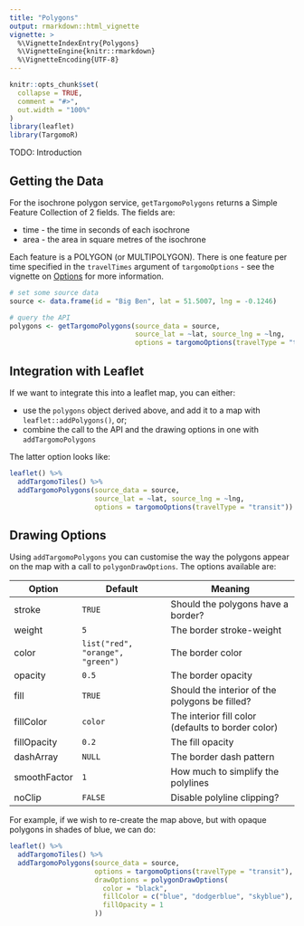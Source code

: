 ```yaml
---
title: "Polygons"
output: rmarkdown::html_vignette
vignette: >
  %\VignetteIndexEntry{Polygons}
  %\VignetteEngine{knitr::rmarkdown}
  %\VignetteEncoding{UTF-8}
---
```


```r
knitr::opts_chunk$set(
  collapse = TRUE,
  comment = "#>",
  out.width = "100%"
)
library(leaflet)
library(TargomoR)
```

TODO: Introduction

## Getting the Data

For the isochrone polygon service, `getTargomoPolygons` returns a Simple Feature Collection of 2 fields. The fields are:

* time - the time in seconds of each isochrone
* area - the area in square metres of the isochrone

Each feature is a POLYGON (or MULTIPOLYGON). There is one feature per time specified in the `travelTimes` argument of `targomoOptions` - see the vignette on [Options](https://cwthom.github.io/TargomoR/articles/Options.html) for more information.

```r
# set some source data
source <- data.frame(id = "Big Ben", lat = 51.5007, lng = -0.1246)

# query the API
polygons <- getTargomoPolygons(source_data = source,
                               source_lat = ~lat, source_lng = ~lng,
                               options = targomoOptions(travelType = "transit"))
```

## Integration with Leaflet

If we want to integrate this into a leaflet map, you can either:

* use the `polygons` object derived above, and add it to a map with `leaflet::addPolygons()`, or;
* combine the call to the API and the drawing options in one with `addTargomoPolygons`

The latter option looks like:

```r
leaflet() %>% 
  addTargomoTiles() %>% 
  addTargomoPolygons(source_data = source,
                     source_lat = ~lat, source_lng = ~lng,
                     options = targomoOptions(travelType = "transit"))
```

## Drawing Options

Using `addTargomoPolygons` you can customise the way the polygons appear on the map with a call to `polygonDrawOptions`. The options available are:

| **Option**   | **Default**                      | **Meaning**                                        |
| ------------ | -------------------------------- | -------------------------------------------------- |
| stroke       | `TRUE`                           | Should the polygons have a border?                 |
| weight       | `5`                              | The border stroke-weight                           |
| color        | `list("red", "orange", "green")` | The border color                                   |
| opacity      | `0.5`                            | The border opacity                                 |
| fill         | `TRUE`                           | Should the interior of the polygons be filled?     |
| fillColor    | `color`                          | The interior fill color (defaults to border color) |
| fillOpacity  | `0.2`                            | The fill opacity                                   |
| dashArray    | `NULL`                           | The border dash pattern                            |
| smoothFactor | `1`                              | How much to simplify the polylines                 |
| noClip       | `FALSE`                          | Disable polyline clipping?                         |

For example, if we wish to re-create the map above, but with opaque polygons in shades of blue, we can do:

```r
leaflet() %>% 
  addTargomoTiles() %>% 
  addTargomoPolygons(source_data = source,
                     options = targomoOptions(travelType = "transit"),
                     drawOptions = polygonDrawOptions(
                       color = "black",
                       fillColor = c("blue", "dodgerblue", "skyblue"),
                       fillOpacity = 1
                     ))
```
